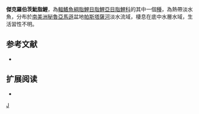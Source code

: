 {{Speciesbox 
| taxon = Hyphessobrycon jackrobertsi
| status = NE
| status_system = IUCN3.1
| authority =  [[Zarske|Zarske]], 2014
| synonyms = 
}}
'''傑克羅伯茨魮脂鯉'''，為[[輻鰭魚綱|輻鰭魚綱]][[脂鯉目|脂鯉目]][[脂鯉亞目|脂鯉亞目]][[脂鯉科|脂鯉科]]的其中一個[[種|種]]，為熱帶淡水魚，分布於[[南美洲|南美洲]][[秘魯|秘魯]][[亚马孙平原|亞馬遜]]盆地[[帕斯塔薩河|帕斯塔薩河]]淡水流域，棲息在底中水層水域，生活習性不明。

==参考文献==
{{refbegin}}
*{{FishBase_species|genus=Hyphessobrycon|species=jackrobertsi|year=2014}}
{{refend}}

== 扩展阅读 ==
{{refbegin}}
*{{wikispecies-inline|Hyphessobrycon jackrobertsi|傑克羅伯茨魮脂鯉}}
{{refend}}
{{Taxonbar|from=Q28599331}}

[[Category:魮脂鯉屬|J]]


{{魚類小作品}}